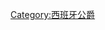 {{Navbox
| name  = 普里莫·德里維拉公爵
| title = {{link-en|普里莫·德里維拉公爵|Duke of Primo de Rivera}}
| state = {{{state|autocollapse}}}
| bodyclass = hlist
| list1 =
* [[何塞·安东尼奥·普里莫·德里维拉|第一代公爵何塞·普里莫·德里維拉]]（1948年追贈）
* {{link-en|第二代普里莫·德里維拉公爵米格爾·普里莫·德里維拉|Miguel Primo de Rivera y Sáenz de Heredia|第二代公爵米格爾·普里莫·德里維拉}}（1948年－1964年）
* {{link-en|第三代普里莫·德里維拉公爵米格爾·普里莫·德里維拉|Miguel Primo de Rivera y Urquijo|第三代公爵米格爾·普里莫·德里維拉}}（1964年－2018年）
}}<noinclude>
{{collapsible option}}
[[Category:西班牙公爵]]
</noinclude>
